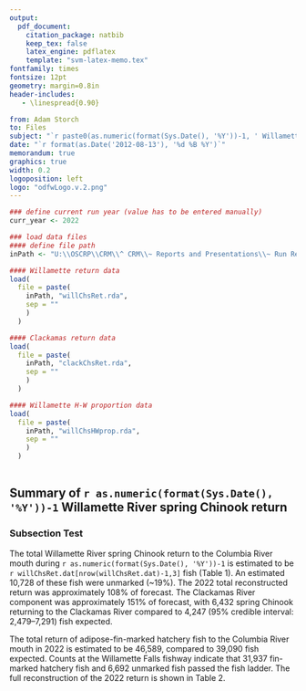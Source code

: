 ```yaml
---
output: 
  pdf_document:
    citation_package: natbib
    keep_tex: false
    latex_engine: pdflatex
    template: "svm-latex-memo.tex"
fontfamily: times
fontsize: 12pt
geometry: margin=0.8in
header-includes:
   - \linespread{0.90}

from: Adam Storch
to: Files
subject: "`r paste0(as.numeric(format(Sys.Date(), '%Y'))-1, ' Willamette River spring Chinook Run and ',as.numeric(format(Sys.Date(), '%Y')), ' forecast')`"
date: "`r format(as.Date('2012-08-13'), '%d %B %Y')`"
memorandum: true
graphics: true
width: 0.2
logoposition: left
logo: "odfwLogo.v.2.png"
---
```


```r
### define current run year (value has to be entered manually)
curr_year <- 2022

### load data files
#### define file path
inPath <- "U:\\OSCRP\\CRM\\^ CRM\\~ Reports and Presentations\\~ Run Recon. and Forecasts\\Willamette\\Run Forecasts\\Willamette spring Chinook forecasts\\Input\\~Input Data\\"

#### Willamette return data
load(
  file = paste(
    inPath, "willChsRet.rda",
    sep = ""
    )
  )

#### Clackamas return data
load(
  file = paste(
    inPath, "clackChsRet.rda",
    sep = ""
    )
  )

#### Willamette H-W proportion data
load(
  file = paste(
    inPath, "willChsHWprop.rda",
    sep = ""
    )
  )
     
```
  
## Summary of `r as.numeric(format(Sys.Date(), '%Y'))-1` Willamette River spring Chinook return

### Subsection Test

The total Willamette River spring Chinook return to the Columbia River mouth during `r as.numeric(format(Sys.Date(), '%Y'))-1` is estimated to be `r willChsRet.dat[nrow(willChsRet.dat)-1,3]` fish (Table 1).  An estimated 10,728 of these fish were unmarked (~19%).  The 2022 total reconstructed return was approximately 108% of forecast.  The Clackamas River component was approximately 151% of forecast, with 6,432 spring Chinook returning to the Clackamas River compared to 4,247 (95% credible interval: 2,479–7,291) fish expected.

The total return of adipose-fin-marked hatchery fish to the Columbia River mouth in 2022 is estimated to be 46,589, compared to 39,090 fish expected.  Counts at the Willamette Falls fishway indicate that 31,937 fin-marked hatchery fish and 6,692 unmarked fish passed the fish ladder.  The full reconstruction of the 2022 return is shown in Table 2.